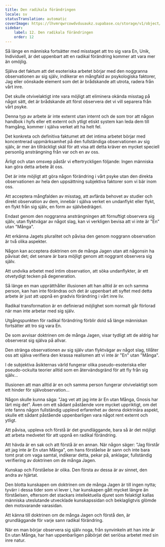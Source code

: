 ```yaml
---
title: Den radikala förändringen
locale: sv
statusTranslation: automatic
coverImage: https://lhvmrqwrcowdvduuaukz.supabase.co/storage/v1/object/public/strapi-uploads/small_cover-tratado-de-psicologia-revolucionaria.webp-5e15e1cec4e0ebebcde5d7fc7565d8fd.webp
sidebar:
    label: 12. Den radikala förändringen
    order: 12
---
```

Så länge en människa fortsätter med misstaget att tro sig vara En, Unik, Individuell, är det uppenbart att en radikal förändring kommer att vara mer än omöjlig.

Själva det faktum att det esoteriska arbetet börjar med den noggranna observationen av sig själv, indikerar en mångfald av psykologiska faktorer, Jag eller oönskade element som det är brådskande att utrota, radera från vårt inre.

Det skulle otvivelaktigt inte vara möjligt att eliminera okända misstag på något sätt, det är brådskande att först observera det vi vill separera från vårt psyke.

Denna typ av arbete är inte externt utan internt och de som tror att någon handbok i hyfs eller ett externt och ytligt etiskt system kan leda dem till framgång, kommer i själva verket att ha helt fel.

Det konkreta och definitiva faktumet att det intima arbetet börjar med koncentrerad uppmärksamhet på den fullständiga observationen av sig själv, är mer än tillräckligt skäl för att visa att detta kräver en mycket speciell personlig ansträngning från var och en av oss.

Ärligt och utan omsvep påstår vi eftertryckligen följande: Ingen människa kan göra detta arbete åt oss.

Det är inte möjligt att göra någon förändring i vårt psyke utan den direkta observationen av hela den uppsättning subjektiva faktorer som vi bär inom oss.

Att acceptera mångfalden av misstag, att avfärda behovet av studier och direkt observation av dem, innebär i själva verket en undanflykt eller flykt, en flykt från sig själv, en form av självbedrägeri.

Endast genom den noggranna ansträngningen att förnuftigt observera sig själv, utan flyktvägar av något slag, kan vi verkligen bevisa att vi inte är "En" utan "Många".

Att erkänna Jagets pluralitet och påvisa den genom noggrann observation är två olika aspekter.

Någon kan acceptera doktrinen om de många Jagen utan att någonsin ha påvisat det; det senare är bara möjligt genom att noggrant observera sig själv.

Att undvika arbetet med intim observation, att söka undanflykter, är ett otvetydigt tecken på degeneration.

Så länge en man upprätthåller illusionen att han alltid är en och samma person, kan han inte förändras och det är uppenbart att syftet med detta arbete är just att uppnå en gradvis förändring i vårt inre liv.

Radikal transformation är en definierad möjlighet som normalt går förlorad när man inte arbetar med sig själv.

Utgångspunkten för radikal förändring förblir dold så länge människan fortsätter att tro sig vara En.

De som avvisar doktrinen om de många Jagen, visar tydligt att de aldrig har observerat sig själva på allvar.

Den stränga observationen av sig själv utan flyktvägar av något slag, tillåter oss att själva verifiera den krassa realismen att vi inte är "En" utan "Många".

I de subjektiva åsikternas värld fungerar olika pseudo-esoteriska eller pseudo-ockulta teorier alltid som en återvändsgränd för att fly från sig själv...

Illusionen att man alltid är en och samma person fungerar otvivelaktigt som ett hinder för självobservation...

Någon skulle kunna säga: "Jag vet att jag inte är En utan Många, Gnosis har lärt mig det". Även om ett sådant påstående vore mycket uppriktigt, om det inte fanns någon fullständig upplevd erfarenhet av denna doktrinära aspekt, skulle ett sådant påstående uppenbarligen vara något rent externt och ytligt.

Att påvisa, uppleva och förstå är det grundläggande, bara så är det möjligt att arbeta medvetet för att uppnå en radikal förändring.

Att hävda är en sak och att förstå är en annan. När någon säger: "Jag förstår att jag inte är En utan Många", om hans förståelse är sann och inte bara tomt prat om vaga samtal, indikerar detta, pekar på, anklagar, fullständig verifiering av doktrinen om de många Jagen.

Kunskap och Förståelse är olika. Den första av dessa är av sinnet, den andra av hjärtat.

Den blotta kunskapen om doktrinen om de många Jagen är till ingen nytta; tyvärr i dessa tider som vi lever i, har kunskapen gått mycket längre än förståelsen, eftersom det stackars intellektuella djuret som felaktigt kallas människa uteslutande utvecklade kunskapssidan och beklagligtvis glömde den motsvarande varasidan.

Att känna till doktrinen om de många Jagen och förstå den, är grundläggande för varje sann radikal förändring.

När en man börjar observera sig själv noga, från synvinkeln att han inte är En utan Många, har han uppenbarligen påbörjat det seriösa arbetet med sin inre natur.

